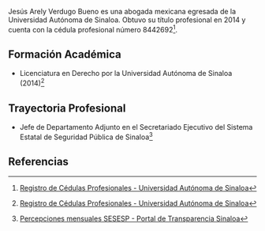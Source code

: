 Jesús Arely Verdugo Bueno es una abogada mexicana egresada de la Universidad Autónoma de Sinaloa. Obtuvo su título profesional en 2014 y cuenta con la cédula profesional número 8442692[^1].

## Formación Académica

- Licenciatura en Derecho por la Universidad Autónoma de Sinaloa (2014)[^1]

## Trayectoria Profesional

- Jefe de Departamento Adjunto en el Secretariado Ejecutivo del Sistema Estatal de Seguridad Pública de Sinaloa[^2]

## Referencias

[^1]: [Registro de Cédulas Profesionales - Universidad Autónoma de Sinaloa](https://www.buholegal.com/cedula/sinaloa/2014/UNIVERSIDAD%20AUTÓNOMA%20DE%20SINALOA/)
[^2]: [Percepciones mensuales SESESP - Portal de Transparencia Sinaloa](https://media.transparencia.sinaloa.gob.mx/uploads/files/11129/)

